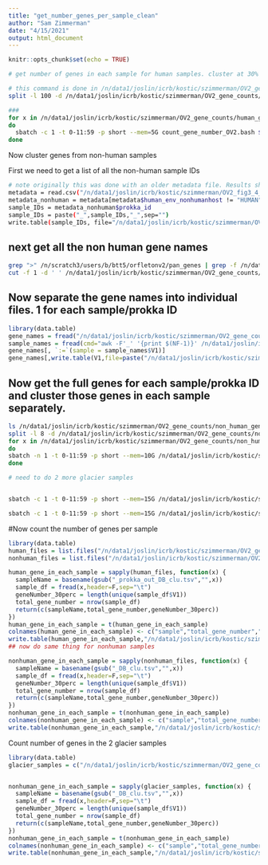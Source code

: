 ```yaml
---
title: "get_number_genes_per_sample_clean"
author: "Sam Zimmerman"
date: "4/15/2021"
output: html_document
---
```


```r
knitr::opts_chunk$set(echo = TRUE)
```

```bash
# get number of genes in each sample for human samples. cluster at 30% identity first

# this command is done in /n/data1/joslin/icrb/kostic/szimmerman/OV2_gene_counts/human_gene_counts_iterative_clustering/input_files
split -l 100 -d /n/data1/joslin/icrb/kostic/szimmerman/OV2_gene_counts/count_gene_number_OV2_input_files/OV2_faa_files.txt OV2_faa_files_

### 
for x in /n/data1/joslin/icrb/kostic/szimmerman/OV2_gene_counts/human_gene_counts_iterative_clustering/input_files/OV2_faa_files_*;
do
  sbatch -c 1 -t 0-11:59 -p short --mem=5G count_gene_number_OV2.bash $x /n/data1/joslin/icrb/kostic/szimmerman/OV2_gene_counts/human_gene_counts_iterative_clustering/clustering_res
done

```

Now cluster genes from non-human samples

First we need to get a list of all the non-human sample IDs


```bash
# note originally this was done with an older metadata file. Results shouldn't change except for getting the alignment of 2 more samples from glacier environments
metadata = read.csv("/n/data1/joslin/icrb/kostic/szimmerman/OV2_fig3_4_complete_linkage/human_env_metadata_march_22_2021.csv",header=T)
metadata_nonhuman = metadata[metadata$human_env_nonhumanhost != "HUMAN",]
sample_IDs = metadata_nonhuman$prokka_id
sample_IDs = paste("_",sample_IDs,"_",sep="")
write.table(sample_IDs, file="/n/data1/joslin/icrb/kostic/szimmerman/OV2_gene_counts/non_human_gene_counts/geneIDs/non_human_prokka_IDs.txt",col.names=F,row.names=F,quote=F)

```

## next get all the non human gene names 

```bash
grep ">" /n/scratch3/users/b/btt5/orfletonv2/pan_genes | grep -f /n/data1/joslin/icrb/kostic/szimmerman/OV2_gene_counts/non_human_gene_counts/geneIDs/non_human_prokka_IDs.txt -F > /n/data1/joslin/icrb/kostic/szimmerman/OV2_gene_counts/non_human_gene_counts/geneIDs/non_human_gene_names.txt
cut -f 1 -d ' ' /n/data1/joslin/icrb/kostic/szimmerman/OV2_gene_counts/non_human_gene_counts/geneIDs/non_human_gene_names.txt | cut -c2- > /n/data1/joslin/icrb/kostic/szimmerman/OV2_gene_counts/non_human_gene_counts/geneIDs/non_human_gene_names_IDsonly.txt
```

## Now separate the gene names into individual files. 1 for each sample/prokka ID

```r
library(data.table)
gene_names = fread("/n/data1/joslin/icrb/kostic/szimmerman/OV2_gene_counts/non_human_gene_counts/geneIDs/non_human_gene_names_IDsonly.txt",header=F)
sample_names = fread(cmd="awk -F'_' '{print $(NF-1)}' /n/data1/joslin/icrb/kostic/szimmerman/OV2_gene_counts/non_human_gene_counts/geneIDs/non_human_gene_names_IDsonly.txt",header=F)
gene_names[, `:=`(sample = sample_names$V1)]
gene_names[,write.table(V1,file=paste("/n/data1/joslin/icrb/kostic/szimmerman/OV2_gene_counts/non_human_gene_counts/geneIDs/gene_name_",.BY,".txt",sep=""),col.names=F,row.names=F,quote=F),by = .(sample)]
```

## Now get the full genes for each sample/prokka ID and cluster those genes in each sample separately.

```bash
ls /n/data1/joslin/icrb/kostic/szimmerman/OV2_gene_counts/non_human_gene_counts/geneIDs/gene_name_* > /n/data1/joslin/icrb/kostic/szimmerman/OV2_gene_counts/non_human_gene_counts/geneIDs/gene_name_files.txt
split -l 8 -d /n/data1/joslin/icrb/kostic/szimmerman/OV2_gene_counts/non_human_gene_counts/geneIDs/gene_name_files.txt gene_name_files_
for x in /n/data1/joslin/icrb/kostic/szimmerman/OV2_gene_counts/non_human_gene_counts/geneIDs/gene_name_files_*
do
sbatch -n 1 -t 0-11:59 -p short --mem=10G /n/data1/joslin/icrb/kostic/szimmerman/OV2_gene_counts/non_human_gene_counts/count_gene_number_nonhuman_OV2.bash ${x} /n/data1/joslin/icrb/kostic/szimmerman/OV2_gene_counts/non_human_gene_counts/gene_clusters_in_each_sample
done

# need to do 2 more glacier samples


sbatch -c 1 -t 0-11:59 -p short --mem=15G /n/data1/joslin/icrb/kostic/szimmerman/OV2_gene_counts/count_gene_number_OV2.bash /n/data1/joslin/icrb/kostic/szimmerman/OV2_gene_counts/non_human_gene_counts/glacier_samp_OFCT01.txt /n/data1/joslin/icrb/kostic/szimmerman/OV2_gene_counts/non_human_gene_counts/gene_clusters_in_each_sample

sbatch -c 1 -t 0-11:59 -p short --mem=15G /n/data1/joslin/icrb/kostic/szimmerman/OV2_gene_counts/count_gene_number_OV2.bash /n/data1/joslin/icrb/kostic/szimmerman/OV2_gene_counts/non_human_gene_counts/glacier_samp_OFDM01.txt /n/data1/joslin/icrb/kostic/szimmerman/OV2_gene_counts/non_human_gene_counts/gene_clusters_in_each_sample


```


#Now count the number of genes per sample

```r
library(data.table)
human_files = list.files("/n/data1/joslin/icrb/kostic/szimmerman/OV2_gene_counts/human_gene_counts_iterative_clustering/clustering_res",full.names = T,recursive = T,pattern=".tsv")
nonhuman_files = list.files("/n/data1/joslin/icrb/kostic/szimmerman/OV2_gene_counts/non_human_gene_counts/gene_clusters_in_each_sample",full.names = T,recursive = T,pattern=".tsv")

human_gene_in_each_sample = sapply(human_files, function(x) {
  sampleName = basename(gsub("_prokka_out_DB_clu.tsv","",x))
  sample_df = fread(x,header=F,sep="\t")
  geneNumber_30perc = length(unique(sample_df$V1))
  total_gene_number = nrow(sample_df)
  return(c(sampleName,total_gene_number,geneNumber_30perc))
})
human_gene_in_each_sample = t(human_gene_in_each_sample)
colnames(human_gene_in_each_sample) <- c("sample","total_gene_number","30perc_gene_number")
write.table(human_gene_in_each_sample,"/n/data1/joslin/icrb/kostic/szimmerman/OV2_gene_counts/human_gene_counts_iterative_clustering/gene_number_orfletonV2_human_host_samples_30perc_aa.txt",sep="\t",quote=F,col.names=T,row.names=F)
## now do same thing for nonhuman samples

nonhuman_gene_in_each_sample = sapply(nonhuman_files, function(x) {
  sampleName = basename(gsub("_DB_clu.tsv","",x))
  sample_df = fread(x,header=F,sep="\t")
  geneNumber_30perc = length(unique(sample_df$V1))
  total_gene_number = nrow(sample_df)
  return(c(sampleName,total_gene_number,geneNumber_30perc))
})
nonhuman_gene_in_each_sample = t(nonhuman_gene_in_each_sample)
colnames(nonhuman_gene_in_each_sample) <- c("sample","total_gene_number","30perc_gene_number")
write.table(nonhuman_gene_in_each_sample,"/n/data1/joslin/icrb/kostic/szimmerman/OV2_gene_counts/non_human_gene_counts/gene_number_orfletonV2_nonhuman_samples_30perc_aa.txt",sep="\t",quote=F,col.names=T,row.names=F)
```

Count number of genes in the 2 glacier samples

```r
library(data.table)
glacier_samples = c("/n/data1/joslin/icrb/kostic/szimmerman/OV2_gene_counts/non_human_gene_counts/gene_clusters_in_each_sample/OFCT01/OFCT01_DB_clu.tsv","/n/data1/joslin/icrb/kostic/szimmerman/OV2_gene_counts/non_human_gene_counts/gene_clusters_in_each_sample/OFDM01/OFDM01_DB_clu.tsv")


nonhuman_gene_in_each_sample = sapply(glacier_samples, function(x) {
  sampleName = basename(gsub("_DB_clu.tsv","",x))
  sample_df = fread(x,header=F,sep="\t")
  geneNumber_30perc = length(unique(sample_df$V1))
  total_gene_number = nrow(sample_df)
  return(c(sampleName,total_gene_number,geneNumber_30perc))
})
nonhuman_gene_in_each_sample = t(nonhuman_gene_in_each_sample)
colnames(nonhuman_gene_in_each_sample) <- c("sample","total_gene_number","30perc_gene_number")
write.table(nonhuman_gene_in_each_sample,"/n/data1/joslin/icrb/kostic/szimmerman/OV2_gene_counts/non_human_gene_counts/gene_number_orfletonV2_nonhuman_samples_30perc_aa_last2_glacier_samples.txt",sep="\t",quote=F,col.names=T,row.names=F)

```


